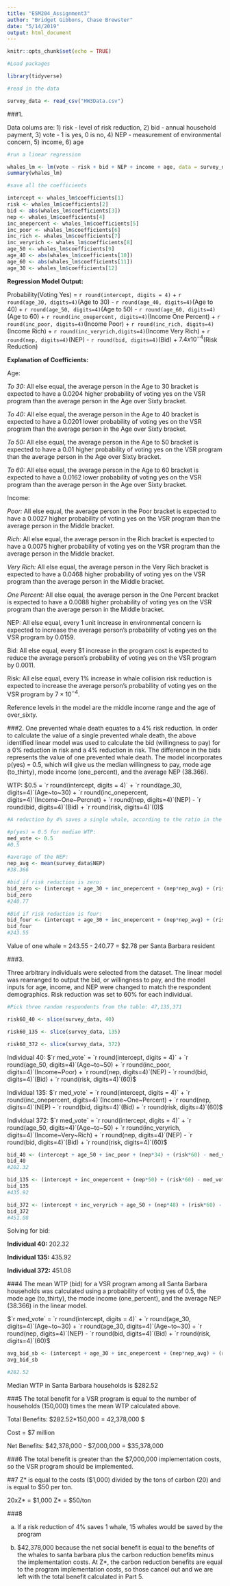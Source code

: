 ```yaml
---
title: "ESM204_Assignment3"
author: "Bridget Gibbons, Chase Brewster"
date: "5/14/2019"
output: html_document
---
```


```r
knitr::opts_chunk$set(echo = TRUE)
```

```r
#Load packages

library(tidyverse)
```

```r
#read in the data

survey_data <- read_csv("HW3Data.csv")
```

###1.

Data colums are: 1) risk - level of risk reduction, 2) bid - annual household payment, 3) vote - 1 is yes, 0 is no, 4) NEP - measurement of environmental concern, 5) income, 6) age

```r
#run a linear regression

whales_lm <- lm(vote ~ risk + bid + NEP + income + age, data = survey_data)
summary(whales_lm)

#save all the coefficients

intercept <- whales_lm$coefficients[1]
risk <- whales_lm$coefficients[2]
bid <- abs(whales_lm$coefficients[3])
nep <- whales_lm$coefficients[4]
inc_onepercent <- whales_lm$coefficients[5]
inc_poor <- whales_lm$coefficients[6]
inc_rich <- whales_lm$coefficients[7]
inc_veryrich <- whales_lm$coefficients[8]
age_50 <- whales_lm$coefficients[9]
age_40 <- abs(whales_lm$coefficients[10])
age_60 <- abs(whales_lm$coefficients[11])
age_30 <- whales_lm$coefficients[12]
```

**Regression Model Output:**  
  
Probability(Voting Yes) = `r round(intercept, digits = 4)` + `r round(age_30, digits=4)`(Age to 30) - `r round(age_40, digits=4)`(Age to 40) + `r round(age_50, digits=4)`(Age to 50) - `r round(age_60, digits=4)`(Age to 60) + `r round(inc_onepercent, digits=4)`(Income One Percent) + `r round(inc_poor, digits=4)`(Income Poor) + `r round(inc_rich, digits=4)`(Income Rich) + `r round(inc_veryrich,digits=4)`(Income Very Rich) + `r round(nep, digits=4)`(NEP) - `r round(bid, digits=4)`(Bid) + $7.4x10^{-4}$(Risk Reduction)

**Explanation of Coefficients:**

Age:  

*To 30:* All else equal, the average person in the Age to 30 bracket is expected to have a 0.0204 higher probability of voting yes on the VSR program than the average person in the Age over Sixty bracket.  

*To 40:* All else equal, the average person in the Age to 40 bracket is expected to have a 0.0201 lower probability of voting yes on the VSR program than the average person in the Age over Sixty bracket.  

*To 50:* All else equal, the average person in the Age to 50 bracket is expected to have a 0.01 higher probability of voting yes on the VSR program than the average person in the Age over Sixty bracket.  

*To 60:* All else equal, the average person in the Age to 60 bracket is expected to have a 0.0162 lower probability of voting yes on the VSR program than the average person in the Age over Sixty bracket.

Income:   

*Poor:* All else equal, the average person in the Poor bracket is expected to have a 0.0027 higher probability of voting yes on the VSR program than the average person in the Middle bracket.  

*Rich:* All else equal, the average person in the Rich bracket is expected to have a 0.0075 higher probability of voting yes on the VSR program than the average person in the Middle bracket.  

*Very Rich:* All else equal, the average person in the Very Rich bracket is expected to have a 0.0468 higher probability of voting yes on the VSR program than the average person in the Middle bracket.  

*One Percent:* All else equal, the average person in the One Percent bracket is expected to have a 0.0088 higher probability of voting yes on the VSR program than the average person in the Middle bracket.

NEP: All else equal, every 1 unit increase in environmental concern is expected to increase the average person’s probability of voting yes on the VSR program by 0.0159.

Bid: All else equal, every $1 increase in the program cost is expected to reduce the average person’s probability of voting yes on the VSR program by 0.0011.

Risk: All else equal, every 1% increase in whale collision risk reduction is expected to increase the average person’s probability of voting yes on the VSR program by $7×10^{−4}$.


Reference levels in the model are the middle income range and the age of over_sixty.

###2. 
One prevented whale death equates to a 4% risk reduction. In order to calculate the value of a single prevented whale death, the above identified linear model was used to calculate the bid (willingness to pay) for a 0% reduction in risk and a 4% reduction in risk. The difference in the bids represents the value of one prevented whale death. The model incorporates p(yes) = 0.5, which will give us the median willingness to pay, mode age (to_thirty), mode income (one_percent), and the average NEP (38.366).

WTP:
$0.5 = `r round(intercept, digits = 4)` + `r round(age_30, digits=4)`(Age~to~30) + `r round(inc_onepercent, digits=4)`(Income~One~Percnet) + `r round(nep, digits=4)`(NEP) - `r round(bid, digits=4)`(Bid) + `r round(risk, digits=4)`(0)$

```r
#A reduction by 4% saves a single whale, according to the ratio in the survey. Find the WTP for vessel speed reduction programs of 0 (risk) and compare to the WTP for vessel speed reduction of 4 (risk) to find WTP for saving one whale.

#p(yes) = 0.5 for median WTP:
med_vote <- 0.5
#0.5

#average of the NEP:
nep_avg <- mean(survey_data$NEP)
#38.366

#bid if risk reduction is zero:
bid_zero <- (intercept + age_30 + inc_onepercent + (nep*nep_avg) + (risk*0) - 0.5)/bid
bid_zero
#240.77

#Bid if risk reduction is four:
bid_four <- (intercept + age_30 + inc_onepercent + (nep*nep_avg) + (risk*4) - 0.5)/bid
bid_four
#243.55
```

Value of one whale = 243.55 - 240.77 = $2.78 per Santa Barbara resident

###3.

Three arbitrary individuals were selected from the dataset. The linear model was rearranged to output the bid, or willingness to pay, and the model inputs for age, income, and NEP were changed to match the respondent demographics. Risk reduction was set to 60% for each individual. 

```r
#Pick three random respondents from the table: 47,135,371

risk60_40 <- slice(survey_data, 40)

risk60_135 <- slice(survey_data, 135)

risk60_372 <- slice(survey_data, 372)
```

Individual 40:
$`r med_vote` = `r round(intercept, digits = 4)` + `r round(age_50, digits=4)`(Age~to~50) + `r round(inc_poor, digits=4)`(Income~Poor) + `r round(nep, digits=4)`(NEP) - `r round(bid, digits=4)`(Bid) + `r round(risk, digits=4)`(60)$

Individual 135:
$`r med_vote` = `r round(intercept, digits = 4)` + `r round(inc_onepercent, digits=4)`(Income~One~Percent) + `r round(nep, digits=4)`(NEP) - `r round(bid, digits=4)`(Bid) + `r round(risk, digits=4)`(60)$

Individual 372:
$`r med_vote` = `r round(intercept, digits = 4)` + `r round(age_50, digits=4)`(Age~to~50) + `r round(inc_veryrich, digits=4)`(Income~Very~Rich) + `r round(nep, digits=4)`(NEP) - `r round(bid, digits=4)`(Bid) + `r round(risk, digits=4)`(60)$


```r

bid_40 <- (intercept + age_50 + inc_poor + (nep*34) + (risk*60) - med_vote)/bid
bid_40
#202.32

bid_135 <- (intercept + inc_onepercent + (nep*50) + (risk*60) - med_vote)/bid
bid_135
#435.92

bid_372 <- (intercept + inc_veryrich + age_50 + (nep*48) + (risk*60) - med_vote)/bid
bid_372
#451.08

```
Solving for bid:

**Individual 40:** 202.32  

**Individual 135:** 435.92  

**Individual 372:** 451.08

###4
The mean WTP (bid) for a VSR program among all Santa Barbara households was calculated using a probability of voting yes of 0.5, the mode age (to_thirty), the mode income (one_percent), and the average NEP (38.366) in the linear model.

$`r med_vote` = `r round(intercept, digits = 4)` + `r round(age_30, digits=4)`(Age~to~30) + `r round(age_30, digits=4)`(Age~to~30) + `r round(nep, digits=4)`(NEP) - `r round(bid, digits=4)`(Bid) + `r round(risk, digits=4)`(60)$  

```r

avg_bid_sb <- (intercept + age_30 + inc_onepercent + (nep*nep_avg) + (risk*60) - med_vote)/bid
avg_bid_sb

#282.52

```

Median WTP in Santa Barbara households is $282.52

###5
The total benefit for a VSR program is equal to the number of households (150,000) times the mean WTP calculated above. 

Total Benefits:
$282.52*150,000 = 42,378,000 $

Cost = $7 million

Net Benefits:
$42,378,000 - $7,000,000 = $35,378,000

###6
The total benefit is greater than the $7,000,000 implementation costs, so the VSR program should be implemented.

##7
Z* is equal to the costs ($1,000) divided by the tons of carbon (20) and is equal to $50 per ton.

20xZ* = $1,000
Z* = $50/ton

###8

a) If a risk reduction of 4% saves 1 whale, 15 whales would be saved by the program

b) $42,378,000 because the net social benefit is equal to the benefits of the whales to santa barbara plus the carbon reduction benefits minus the implementation costs. At Z*, the carbon reduction benefits are equal to the program implementation costs, so those cancel out and we are left with the total benefit calculated in Part 5.

